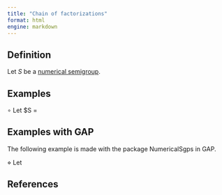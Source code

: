 ```yaml
---
title: "Chain of factorizations"
format: html
engine: markdown
---
```


## Definition

Let $S$ be a [numerical semigroup](../Basic-concepts/Numerical-semigroup.qmd).

## Examples

$\circ$ Let $S = \langle

## Examples with GAP

The following example is made with the package NumericalSgps in GAP.

$\diamond$ Let 


## References